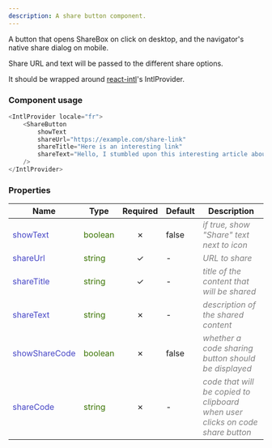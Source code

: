 ```yaml
---
description: A share button component.
---
```



A button that opens ShareBox on click on desktop, and the navigator's native share dialog on mobile.

Share URL and text will be passed to the different share options.

It should be wrapped around [react-intl](https://formatjs.io/docs/getting-started/installation/)'s IntlProvider.

### Component usage
```js
<IntlProvider locale="fr">
    <ShareButton
        showText 
        shareUrl="https://example.com/share-link"
        shareTitle="Here is an interesting link"
        shareText="Hello, I stumbled upon this interesting article about asteroids. You should check it out !"
    />
</IntlProvider>
```

### Properties
| **Name**      | **Type** | **Required** | **Default** | **Description** |
| ----------- | ----------- | :-----------: | ----------- | ----------- |
| <font color='#4646c6'>showText</font> | <font color="#397300">boolean</font> | &cross; | false | <font color="grey">*if true, show "Share" text next to icon*</font> |
| <font color='#4646c6'>shareUrl</font> | <font color="#397300">string</font> | &check; | - | <font color="grey">*URL to share*</font> |
| <font color='#4646c6'>shareTitle</font> | <font color="#397300">string</font> | &check; | - | <font color="grey">*title of the content that will be shared*</font> |
| <font color='#4646c6'>shareText</font> | <font color="#397300">string</font> | &cross; | - | <font color="grey">*description of the shared content*</font> |
| <font color='#4646c6'>showShareCode</font> | <font color="#397300">boolean</font> | &cross; | false | <font color="grey">*whether a code sharing button should be displayed*</font> |
| <font color='#4646c6'>shareCode</font> | <font color="#397300">string</font> | &cross; | - | <font color="grey">*code that will be copied to clipboard when user clicks on code share button*</font> |